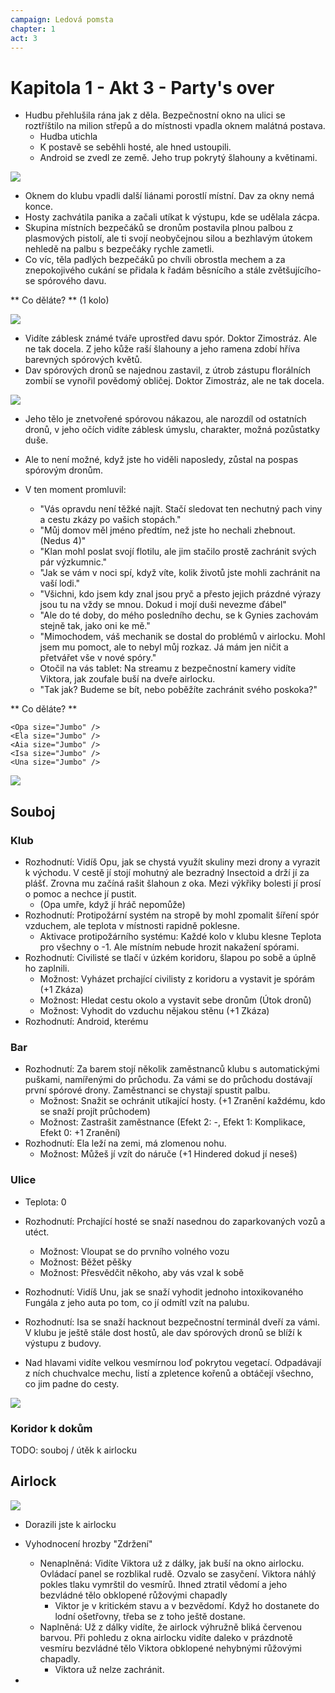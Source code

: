 ```yaml
---
campaign: Ledová pomsta
chapter: 1
act: 3
---
```


# Kapitola 1 - Akt 3 - Party's over

-   Hudbu přehlušila rána jak z děla. Bezpečnostní okno na ulici se roztříštilo na milion střepů a do místnosti vpadla oknem malátná postava.
    -   Hudba utichla
    -   K postavě se seběhli hosté, ale hned ustoupili.
    -   Android se zvedl ze země. Jeho trup pokrytý šlahouny a květinami.

![](/LP/ScrattCZ_horrific_unnatural_corrupted_sci-fi_zombie5_made_of_fl_0f60925b-14c6-4aba-b1a4-8405d71201ad.png)

-   Oknem do klubu vpadli další liánami porostlí místní. Dav za okny nemá konce.
-   Hosty zachvátila panika a začali utíkat k výstupu, kde se udělala zácpa.
-   Skupina místních bezpečáků se dronům postavila plnou palbou z plasmových pistolí, ale ti svojí neobyčejnou silou a bezhlavým útokem nehledě na palbu s bezpečáky rychle zametli.
-   Co víc, těla padlých bezpečáků po chvíli obrostla mechem a za znepokojivého cukání se přidala k řadám běsnícího a stále zvětšujícího-se spórového davu.

** Co děláte? ** (1 kolo)

![](/LP/ScrattCZ_croud_of_sci-fi_floral_zombies_invading_a_futuristic_c_ec55d41e-04de-4a50-b3a5-7691310dda21.png)

-   Vidíte záblesk známé tváře uprostřed davu spór. Doktor Zimostráz. Ale ne tak docela. Z jeho kůže raší šlahouny a jeho ramena zdobí hříva barevných spórových květů.
-   Dav spórových dronů se najednou zastavil, z útrob zástupu florálních zombií se vynořil povědomý obličej. Doktor Zimostráz, ale ne tak docela.

![](/LP/ScrattCZ_a_portrait_of_a_man_with_well-groomed_beard_with_roots_1b41648b-212a-4659-b5d3-e746c9d3d069.png)

<Player url="https://youtu.be/ktELSSOCARg?t=167" controls height={100} />

-   Jeho tělo je znetvořené spórovou nákazou, ale narozdíl od ostatních dronů, v jeho očích vidíte záblesk úmyslu, charakter, možná pozůstatky duše.
-   Ale to není možné, když jste ho viděli naposledy, zůstal na pospas spórovým dronům.
-   V ten moment promluvil:

    -   "Vás opravdu není těžké najít. Stačí sledovat ten nechutný pach viny a cestu zkázy po vašich stopách."
    -   "Můj domov měl jméno předtím, než jste ho nechali zhebnout. (Nedus 4)"
    -   "Klan mohl poslat svojí flotilu, ale jim stačilo prostě zachránit svých pár výzkumnic."
    -   "Jak se vám v noci spí, když víte, kolik životů jste mohli zachránit na vaší lodi."
    -   "Všichni, kdo jsem kdy znal jsou pryč a přesto jejich prázdné výrazy jsou tu na vždy se mnou. Dokud i mojí duši nevezme ďábel"
    -   "Ale do té doby, do mého posledního dechu, se k Gynies zachovám stejně tak, jako oni ke mě."
    -   "Mimochodem, váš mechanik se dostal do problémů v airlocku. Mohl jsem mu pomoct, ale to nebyl můj rozkaz. Já mám jen ničit a přetvářet vše v nové spóry."
    -   Otočil na vás tablet: Na streamu z bezpečnostní kamery vidíte Viktora, jak zoufale buší na dveře airlocku.
    -   "Tak jak? Budeme se bít, nebo poběžíte zachránit svého poskoka?"

** Co děláte? **


<div className="flex flex-row gap-4 flex-wrap my-4">
    <Clock
        className="not-prose drop-shadow-md"
        size="Trump"
        title="Zdržení"
        threat="Pro Viktora může být už pozdě"
        current={0}
        total={6}
    />
    <ActorCard
        size="Trump"
        imageUri="/LP/ScrattCZ_croud_of_sci-fi_floral_zombies_invading_a_futuristic_c_ec55d41e-04de-4a50-b3a5-7691310dda21.png"
        imagePosition="center top"
        className="not-prose drop-shadow-md print:filter-none"
        name="Nekončící dav spórových dronů"
        occupation="Kdysi myslící a cítící bytosti, nyní jen prázdné schránky s impulzem zabíjet"
        notes={null}
    />
    <ActorCard
        size="Trump"
        imageUri="/LP/ScrattCZ_a_portrait_of_a_man_with_well-groomed_beard_with_roots_1b41648b-212a-4659-b5d3-e746c9d3d069.png"
        imagePosition="center 30%"
        className="not-prose drop-shadow-md print:filter-none"
        name="Buxus"
        occupation="Spórový hybrid Dr Zimostráze"
        notes={null}
    />

    <Opa size="Jumbo" />
    <Ela size="Jumbo" />
    <Aia size="Jumbo" />
    <Isa size="Jumbo" />
    <Una size="Jumbo" />

</div>

![](/LP/maps/club-zones.jpg)

<Player url="https://www.youtube.com/watch?v=K5VsgMRttvQ&ab_channel=EpicMusicChannel%28EMC%29" controls height={100} />

## Souboj

### Klub

-   Rozhodnutí: Vidíš Opu, jak se chystá využít skuliny mezi drony a vyrazit k východu. V cestě jí stojí mohutný ale bezradný Insectoid a drží jí za plášť. Zrovna mu začíná rašit šlahoun z oka. Mezi výkřiky bolesti jí prosí o pomoc a nechce jí pustit.
    -   (Opa umře, když jí hráč nepomůže)
-   Rozhodnutí: Protipožární systém na stropě by mohl zpomalit šíření spór vzduchem, ale teplota v místnosti rapidně poklesne.
    -   Aktivace protipožárního systému: Každé kolo v klubu klesne Teplota pro všechny o -1. Ale místním nebude hrozit nakažení spórami.
-   Rozhodnutí: Civilisté se tlačí v úzkém koridoru, šlapou po sobě a úplně ho zaplnili.
    -   Možnost: Vyházet prchající civilisty z koridoru a vystavit je spórám (+1 Zkáza)
    -   Možnost: Hledat cestu okolo a vystavit sebe dronům (Útok dronů)
    -   Možnost: Vyhodit do vzduchu nějakou stěnu (+1 Zkáza)
-   Rozhodnutí: Android, kterému

### Bar

-   Rozhodnutí: Za barem stojí několik zaměstnanců klubu s automatickými puškami, namířenými do průchodu. Za vámi se do průchodu dostávají první spórové drony. Zaměstnanci se chystají spustit palbu.
    -   Možnost: Snažit se ochránit utíkající hosty. (+1 Zranění každému, kdo se snaží projít průchodem)
    -   Možnost: Zastrašit zaměstnance (Efekt 2: -, Efekt 1: Komplikace, Efekt 0: +1 Zranění)
-   Rozhodnutí: Ela leží na zemi, má zlomenou nohu.
    -   Možnost: Můžeš jí vzít do náruče (+1 Hindered dokud jí neseš)

### Ulice

-   Teplota: 0
-   Rozhodnutí: Prchající hosté se snaží nasednou do zaparkovaných vozů a utéct.
    -   Možnost: Vloupat se do prvního volného vozu
    -   Možnost: Běžet pěšky
    -   Možnost: Přesvědčit někoho, aby vás vzal k sobě
-   Rozhodnutí: Vidíš Unu, jak se snaží vyhodit jednoho intoxikovaného Fungála z jeho auta po tom, co jí odmítl vzít na palubu.
-   Rozhodnutí: Isa se snaží hacknout bezpečnostní terminál dveří za vámi. V klubu je ještě stále dost hostů, ale dav spórových dronů se blíží k výstupu z budovy.

-   Nad hlavami vidíte velkou vesmírnou loď pokrytou vegetací. Odpadávají z ních chuchvalce mechu, listí a zpletence kořenů a obtáčejí všechno, co jim padne do cesty.

![](/LP/ScrattCZ_toxic_spore_covered_big_elegant_futuristic_space_yacht_c79b02c3-f6d2-4977-884a-ac942c4ba030.png)

### Koridor k dokům

<Player url="https://www.youtube.com/watch?v=I1ewEpzRUiQ&ab_channel=WhiteBatAudio" controls height={100} />

<Player url="https://www.youtube.com/watch?v=-JFCwxVhHl0&ab_channel=San3090" controls height={100} />

TODO: souboj / útěk k airlocku

## Airlock

![](/LP/ScrattCZ_male_bearded_screeming_horrified_engineer_with_pink_te_a8c6bcec-b0e2-4324-beba-2fcd2c4ebf56.png)

-   Dorazili jste k airlocku
-   Vyhodnocení hrozby "Zdržení"

    -   Nenaplněná: Vidíte Viktora už z dálky, jak buší na okno airlocku. Ovládací panel se rozblikal rudě. Ozvalo se zasyčení. Viktora náhlý pokles tlaku vymrštil do vesmírů. Ihned ztratil vědomí a jeho bezvládné tělo obklopené růžovými chapadly
        -   Viktor je v kritickém stavu a v bezvědomí. Když ho dostanete do lodní ošetřovny, třeba se z toho ještě dostane.
    -   Naplněná: Už z dálky vidíte, že airlock výhružně bliká červenou barvou. Při pohledu z okna airlocku vidíte daleko v prázdnotě vesmíru bezvládné tělo Viktora obklopené nehybnými růžovými chapadly.
        -   Viktora už nelze zachránit.

-
